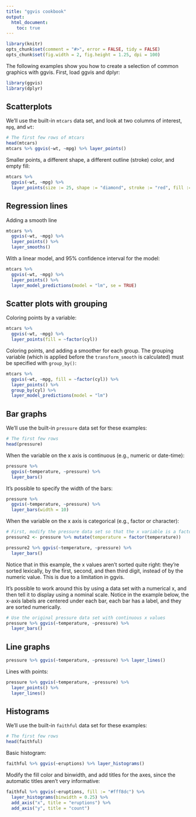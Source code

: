 ```yaml
---
title: "ggvis cookbook"
output:
  html_document:
    toc: true
---
```


<!--
%\VignetteEngine{knitr}
%\VignetteIndexEntry{ggvis cookbook}
-->

```r
library(knitr)
opts_chunk$set(comment = "#>", error = FALSE, tidy = FALSE)
opts_chunk$set(fig.width = 2, fig.height = 1.25, dpi = 100)
```

The following examples show you how to create a selection of common graphics with ggvis. First, load ggvis and dplyr:

```r
library(ggvis)
library(dplyr)
```

## Scatterplots

We'll use the built-in `mtcars` data set, and look at two columns of interest, `mpg`, and `wt`:

```r
# The first few rows of mtcars
head(mtcars)
mtcars %>% ggvis(~wt, ~mpg) %>% layer_points()
```

Smaller points, a different shape, a different outline (stroke) color, and empty fill:

```r
mtcars %>% 
  ggvis(~wt, ~mpg) %>% 
  layer_points(size := 25, shape := "diamond", stroke := "red", fill := NA)
```


## Regression lines

Adding a smooth line

```r
mtcars %>% 
  ggvis(~wt, ~mpg) %>%
  layer_points() %>%
  layer_smooths()
```

With a linear model, and 95% confidence interval for the model:

```r
mtcars %>% 
  ggvis(~wt, ~mpg) %>%
  layer_points() %>%
  layer_model_predictions(model = "lm", se = TRUE)
```


## Scatter plots with grouping

Coloring points by a variable:

```r
mtcars %>% 
  ggvis(~wt, ~mpg) %>% 
  layer_points(fill = ~factor(cyl))
```

Coloring points, and adding a smoother for each group. The grouping variable (which is applied before the `transform_smooth` is calculated) must be specified with `group_by()`:

```r
mtcars %>% 
  ggvis(~wt, ~mpg, fill = ~factor(cyl)) %>% 
  layer_points() %>% 
  group_by(cyl) %>% 
  layer_model_predictions(model = "lm")
```

## Bar graphs

We'll use the built-in `pressure` data set for these examples:

```r
# The first few rows
head(pressure)
```

When the variable on the x axis is continuous (e.g., numeric or date-time):

```r
pressure %>% 
  ggvis(~temperature, ~pressure) %>%
  layer_bars()
```

It's possible to specify the width of the bars:

```r
pressure %>% 
  ggvis(~temperature, ~pressure) %>%
  layer_bars(width = 10)
```

When the variable on the x axis is categorical (e.g., factor or character):

```r
# First, modify the pressure data set so that the x variable is a factor
pressure2 <- pressure %>% mutate(temperature = factor(temperature))

pressure2 %>% ggvis(~temperature, ~pressure) %>%
  layer_bars()
```

Notice that in this example, the x values aren't sorted quite right: they're sorted lexically, by the first, second, and then third digit, instead of by the numeric value. This is due to a limitation in ggvis.

It's possible to work around this by using a data set with a numerical x, and then tell it to display using a nominal scale. Notice in the example below, the x-axis labels are centered under each bar, each bar has a label, and they are sorted numerically.


```r
# Use the original pressure data set with continuous x values
pressure %>% ggvis(~temperature, ~pressure) %>%
  layer_bars()
```


## Line graphs

```r
pressure %>% ggvis(~temperature, ~pressure) %>% layer_lines()
```

Lines with points:

```r
pressure %>% ggvis(~temperature, ~pressure) %>%
  layer_points() %>% 
  layer_lines()
```

## Histograms

We'll use the built-in `faithful` data set for these examples:

```r
# The first few rows
head(faithful)
```

Basic histogram:

```r
faithful %>% ggvis(~eruptions) %>% layer_histograms()
```

Modify the fill color and binwidth, and add titles for the axes, since the automatic titles aren't very informative:

```r
faithful %>% ggvis(~eruptions, fill := "#fff8dc") %>%
  layer_histograms(binwidth = 0.25) %>%
  add_axis("x", title = "eruptions") %>%
  add_axis("y", title = "count")
```
